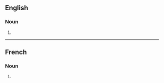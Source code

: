 ==English==

===Noun===
{{head|en|noun plural form}}

# {{plural of|claymore|lang=en}}

----

==French==

===Noun===
{{head|fr|noun plural form|g=?}}

# {{plural of|claymore|lang=fr}}
